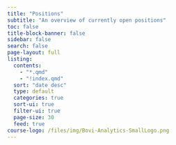 ```yaml
---
title: "Positions"
subtitle: "An overview of currently open positions"
toc: false
title-block-banner: false
sidebar: false
search: false
page-layout: full  
listing:
  contents: 
    - "*.qmd"
    - "!index.qmd"
  sort: "date desc"
  type: default
  categories: true
  sort-ui: true
  filter-ui: true
  page-size: 30
  feed: true
course-logo: /files/img/Bovi-Analytics-SmallLogo.png
---
```

